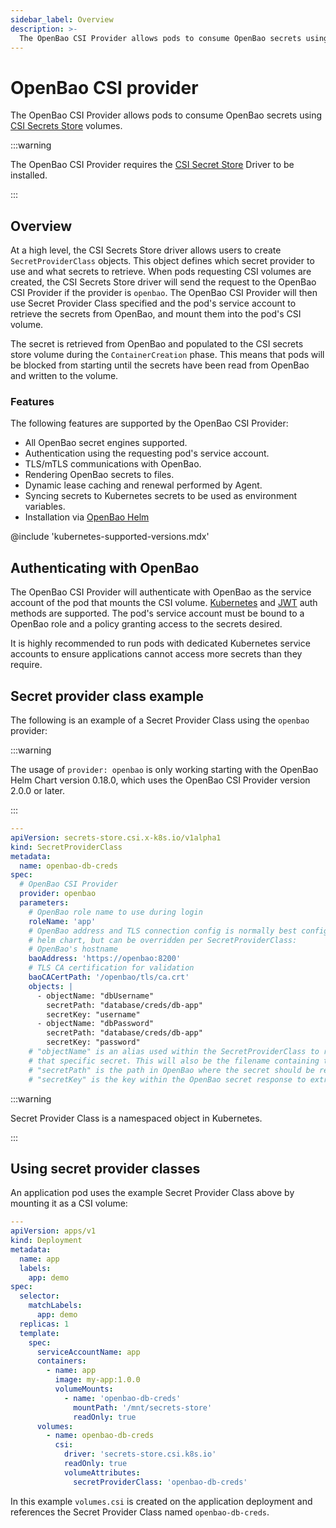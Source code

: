 ```yaml
---
sidebar_label: Overview
description: >-
  The OpenBao CSI Provider allows pods to consume OpenBao secrets using CSI volumes.
---
```


# OpenBao CSI provider

The OpenBao CSI Provider allows pods to consume OpenBao secrets using
[CSI Secrets Store](https://github.com/kubernetes-sigs/secrets-store-csi-driver) volumes.

:::warning

The OpenBao CSI Provider requires the [CSI Secret Store](https://github.com/kubernetes-sigs/secrets-store-csi-driver)
Driver to be installed.

:::

## Overview

At a high level, the CSI Secrets Store driver allows users to create `SecretProviderClass` objects.
This object defines which secret provider to use and what secrets to retrieve. When pods requesting CSI volumes
are created, the CSI Secrets Store driver will send the request to the OpenBao CSI Provider if the provider
is `openbao`. The OpenBao CSI Provider will then use Secret Provider Class specified and the pod's service account to retrieve
the secrets from OpenBao, and mount them into the pod's CSI volume.

The secret is retrieved from OpenBao and populated to the CSI secrets store volume during the `ContainerCreation` phase.
This means that pods will be blocked from starting until the secrets have been read from OpenBao and written to the volume.

### Features

The following features are supported by the OpenBao CSI Provider:

- All OpenBao secret engines supported.
- Authentication using the requesting pod's service account.
- TLS/mTLS communications with OpenBao.
- Rendering OpenBao secrets to files.
- Dynamic lease caching and renewal performed by Agent.
- Syncing secrets to Kubernetes secrets to be used as environment variables.
- Installation via [OpenBao Helm](/docs/platform/k8s/helm)

@include 'kubernetes-supported-versions.mdx'

## Authenticating with OpenBao

The OpenBao CSI Provider will authenticate with OpenBao as the service account of the
pod that mounts the CSI volume. [Kubernetes](/docs/auth/kubernetes) and
[JWT](/docs/auth/jwt) auth methods are supported. The pod's service account
must be bound to a OpenBao role and a policy granting access to the secrets desired.

It is highly recommended to run pods with dedicated Kubernetes service accounts to
ensure applications cannot access more secrets than they require.

## Secret provider class example

The following is an example of a Secret Provider Class using the `openbao` provider:

:::warning

The usage of `provider: openbao` is only working starting with the OpenBao Helm Chart version 0.18.0, which uses the OpenBao CSI Provider version 2.0.0 or later.

:::

```yaml
---
apiVersion: secrets-store.csi.x-k8s.io/v1alpha1
kind: SecretProviderClass
metadata:
  name: openbao-db-creds
spec:
  # OpenBao CSI Provider
  provider: openbao
  parameters:
    # OpenBao role name to use during login
    roleName: 'app'
    # OpenBao address and TLS connection config is normally best configured by the
    # helm chart, but can be overridden per SecretProviderClass:
    # OpenBao's hostname
    baoAddress: 'https://openbao:8200'
    # TLS CA certification for validation
    baoCACertPath: '/openbao/tls/ca.crt'
    objects: |
      - objectName: "dbUsername"
        secretPath: "database/creds/db-app"
        secretKey: "username"
      - objectName: "dbPassword"
        secretPath: "database/creds/db-app"
        secretKey: "password"
    # "objectName" is an alias used within the SecretProviderClass to reference
    # that specific secret. This will also be the filename containing the secret.
    # "secretPath" is the path in OpenBao where the secret should be retrieved.
    # "secretKey" is the key within the OpenBao secret response to extract a value from.
```

:::warning

Secret Provider Class is a namespaced object in Kubernetes.

:::

## Using secret provider classes

An application pod uses the example Secret Provider Class above by mounting it as a CSI volume:

```yaml
---
apiVersion: apps/v1
kind: Deployment
metadata:
  name: app
  labels:
    app: demo
spec:
  selector:
    matchLabels:
      app: demo
  replicas: 1
  template:
    spec:
      serviceAccountName: app
      containers:
        - name: app
          image: my-app:1.0.0
          volumeMounts:
            - name: 'openbao-db-creds'
              mountPath: '/mnt/secrets-store'
              readOnly: true
      volumes:
        - name: openbao-db-creds
          csi:
            driver: 'secrets-store.csi.k8s.io'
            readOnly: true
            volumeAttributes:
              secretProviderClass: 'openbao-db-creds'
```

In this example `volumes.csi` is created on the application deployment and references
the Secret Provider Class named `openbao-db-creds`.
